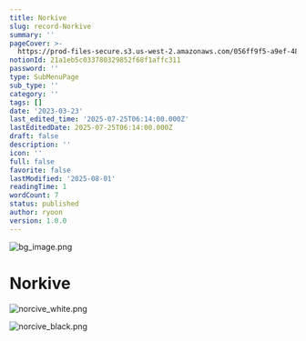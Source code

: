 ```yaml
---
title: Norkive
slug: record-Norkive
summary: ''
pageCover: >-
  https://prod-files-secure.s3.us-west-2.amazonaws.com/056ff9f5-a9ef-486f-8acb-9eef51d06a2d/55a37539-09f5-404b-b90d-d3c58374c693/bg_image.png?X-Amz-Algorithm=AWS4-HMAC-SHA256&X-Amz-Content-Sha256=UNSIGNED-PAYLOAD&X-Amz-Credential=ASIAZI2LB4666AURSNKZ%2F20250801%2Fus-west-2%2Fs3%2Faws4_request&X-Amz-Date=20250801T073147Z&X-Amz-Expires=3600&X-Amz-Security-Token=IQoJb3JpZ2luX2VjEL%2F%2F%2F%2F%2F%2F%2F%2F%2F%2F%2FwEaCXVzLXdlc3QtMiJHMEUCIDS3lMLgCRMfjgGtojH6dyVTXFEdnErxlTwW7FlSpkjnAiEAyOMaFzSdlovtsY4eoMi%2FzWyuK8x3Ujx8%2BDfOn5kA5eoqiAQI6P%2F%2F%2F%2F%2F%2F%2F%2F%2F%2FARAAGgw2Mzc0MjMxODM4MDUiDKcJSlTgbwPllxssmCrcA5ucreSIcgVyrR91muPdgFQpLexvr5rNqq8oLyIXgo%2BUIjIBti4IFPWzs%2BYAfVlT0Xrvnj7uzPrV03XVCFdAZxPF9xKEOF4Vvxzybp7676yZJvc4pC7asguGoRzk34vIxvyXlD6wcjhqn726HIoXsGOzS8i5I1HPI8Hv62MF739dqPHK0SxRt9O8VkgrPLGYAhNLEi7%2FHJEV6Ocfa3DYcwyBslZUKiXVwAWYNjL5%2BhQhtItoUoeW4NJP5d5gWpc03fEgUtJp7g7ItRGiKOmKsJ2PFOXNBtCjIGwCrItUTdulmQ%2FSgKo%2BtSe9vHgBd%2FcyykxoxTdZMydrI9b83U0MqBssrg0khnkyN0qGtC2RF7rN415HJQQCH%2BQQxzgglEIuuSF6dXRH0HW0TQ9Uzg1l6nZn6%2B45AkOPFTTaTgdZFfuj1427F8q0Opt%2BXyMrg5cEh0ZvqTmWhkL7l0n2ITbiH%2By5rI8D6BMxccoSGcCICiF574L5Nd5dNXRMuDlaTkWMli1iROvMlnBQ1Tw0ZhW35TJo0At1%2FGk22b4SLIOU%2BRe6IPcrozKINMojr%2FSMMk9RujTvrys2R3FI%2BIcat9VCmyiMbL4H5SgtMqYPyzLjzJvL7rVVWkZJ2%2FgvgsD6MOfQscQGOqUB8hRc%2FT7usJI%2FH5DethZHU8yYD7LESvKKKVwOmMS6967%2BpaskiW5pi38%2B44s8jOmJetMyhOuvZFLHtq%2FpxaBCEW9CJ6V1YX3p2O6q3gCQhTckOGCh72P2w8XfGpB1gwzDfVJ7VoKunNQeXfvblQfbG1wxA4U2jxajG8bX74PEShbrSrrvBBbsSJxCMqsTQpEFNIxdrlr9eNOG5P8bW61iVuK4bfvA&X-Amz-Signature=7b535443e572864dce5e8544b9279a0baab2b027e1f7f65fe1d407d2602e0162&X-Amz-SignedHeaders=host&x-amz-checksum-mode=ENABLED&x-id=GetObject
notionId: 21a1eb5c033780329852f68f1affc311
password: ''
type: SubMenuPage
sub_type: ''
category: ''
tags: []
date: '2023-03-23'
last_edited_time: '2025-07-25T06:14:00.000Z'
lastEditedDate: 2025-07-25T06:14:00.000Z
draft: false
description: ''
icon: ''
full: false
favorite: false
lastModified: '2025-08-01'
readingTime: 1
wordCount: 7
status: published
author: ryoon
version: 1.0.0
---
```


![bg_image.png](https://prod-files-secure.s3.us-west-2.amazonaws.com/056ff9f5-a9ef-486f-8acb-9eef51d06a2d/e2f9c584-588c-4b3b-a275-4a207a16b839/bg_image.png?X-Amz-Algorithm=AWS4-HMAC-SHA256&X-Amz-Content-Sha256=UNSIGNED-PAYLOAD&X-Amz-Credential=ASIAZI2LB466WOJUJGNU%2F20250801%2Fus-west-2%2Fs3%2Faws4_request&X-Amz-Date=20250801T073256Z&X-Amz-Expires=3600&X-Amz-Security-Token=IQoJb3JpZ2luX2VjEL%2F%2F%2F%2F%2F%2F%2F%2F%2F%2F%2FwEaCXVzLXdlc3QtMiJHMEUCIQCQ7pkSLL2mEP5jo3ODV8hpm5lAiPMD7NkBXImrEVFv7QIgMb%2BFDCV1PMXjASFFpSaX654tA%2FGzh6OnQ4nyLwyeuPsqiAQI6P%2F%2F%2F%2F%2F%2F%2F%2F%2F%2FARAAGgw2Mzc0MjMxODM4MDUiDHCmtK4UveZHYRwwiircA35z9%2BC2sf5pZdiolYeHRI00rZasx5%2BW2dhq12fs1aYwDWH4AdHLzucGanjW6gLJM0GNQEY33jBSFPa9qYUCX7mT5vTfgAFOfWQVUu8Ygshe2ZzzUs2jMMo0msNzkUV8zpvOfzjAZHsBkEGYAnhUwVB%2BwgAfARUgfPMBrCBGwKMUibneu0f0n8XoC05Tai%2FKNIE1qJQdoPQeeOhITHi98r2ZOb%2B1aZzWQ3UfKHbd998XMUT%2BbnbfoC0MKwL7cE3z4Ldv%2FwD8ae10E79fiPCEXFbJbYiclXI3lx8k1SCN%2Fq8crC4mZEQxIB7S9crms3avTgKRHxkNehS1nsFqWa%2FAxL223Rq98F8eKQrVcmuGIidzUikXsBYtYx8eRWAA3biAq77%2BGu74Qoxlpb%2FMtNzCvDrtU2Jw87YRbLRcOoCMchJ7LmcV6R5uvKkkK%2FpO6cBsv%2FXbL4cqBV7gxlnr1qwlnemLyGDdaog37R8zkRVEAl5PXnjCSVZXNPchUP2XByMa3SMvbigvoaOkeX1fes8j21wpSkkHPuL9fQ01gfs0LwS3kMxUzwLXxlZWaNxl0Ep%2BgRMzBY9SV371QpCQAxHhPuoOtB6wUVZvbyiigRaMotyFNSGfFD4rJXbBszXFMNPRscQGOqUBAnbNJJYXqxQJle2D5gQke98xfIVzsiWodmcTltXXpanKPOYVSMghbwOjLwrd96GygbNKtMWOtv8DF%2FLvr1PCM1WgiFQZDVQuACLtVGKnVpTLKTFcizWCK6adpcD%2F0RHXiF2%2FuRM8SV%2By8EPZl4tneUdnH62EuiXc3OQOHSr5JkB%2BOnb9LSJKeNmWtP6h%2B9HpM5iOWomJuuT3sy8CaQh43IxRCg5E&X-Amz-Signature=d43ae5a86843fe66251e34198490b7a4b770d5f9403a0c85a6a973f935eeb511&X-Amz-SignedHeaders=host&x-amz-checksum-mode=ENABLED&x-id=GetObject)


# Norkive


![norcive_white.png](https://prod-files-secure.s3.us-west-2.amazonaws.com/056ff9f5-a9ef-486f-8acb-9eef51d06a2d/582bea11-8dc2-4dcb-be19-021bb116d2ac/norcive_white.png?X-Amz-Algorithm=AWS4-HMAC-SHA256&X-Amz-Content-Sha256=UNSIGNED-PAYLOAD&X-Amz-Credential=ASIAZI2LB466WOJUJGNU%2F20250801%2Fus-west-2%2Fs3%2Faws4_request&X-Amz-Date=20250801T073256Z&X-Amz-Expires=3600&X-Amz-Security-Token=IQoJb3JpZ2luX2VjEL%2F%2F%2F%2F%2F%2F%2F%2F%2F%2F%2FwEaCXVzLXdlc3QtMiJHMEUCIQCQ7pkSLL2mEP5jo3ODV8hpm5lAiPMD7NkBXImrEVFv7QIgMb%2BFDCV1PMXjASFFpSaX654tA%2FGzh6OnQ4nyLwyeuPsqiAQI6P%2F%2F%2F%2F%2F%2F%2F%2F%2F%2FARAAGgw2Mzc0MjMxODM4MDUiDHCmtK4UveZHYRwwiircA35z9%2BC2sf5pZdiolYeHRI00rZasx5%2BW2dhq12fs1aYwDWH4AdHLzucGanjW6gLJM0GNQEY33jBSFPa9qYUCX7mT5vTfgAFOfWQVUu8Ygshe2ZzzUs2jMMo0msNzkUV8zpvOfzjAZHsBkEGYAnhUwVB%2BwgAfARUgfPMBrCBGwKMUibneu0f0n8XoC05Tai%2FKNIE1qJQdoPQeeOhITHi98r2ZOb%2B1aZzWQ3UfKHbd998XMUT%2BbnbfoC0MKwL7cE3z4Ldv%2FwD8ae10E79fiPCEXFbJbYiclXI3lx8k1SCN%2Fq8crC4mZEQxIB7S9crms3avTgKRHxkNehS1nsFqWa%2FAxL223Rq98F8eKQrVcmuGIidzUikXsBYtYx8eRWAA3biAq77%2BGu74Qoxlpb%2FMtNzCvDrtU2Jw87YRbLRcOoCMchJ7LmcV6R5uvKkkK%2FpO6cBsv%2FXbL4cqBV7gxlnr1qwlnemLyGDdaog37R8zkRVEAl5PXnjCSVZXNPchUP2XByMa3SMvbigvoaOkeX1fes8j21wpSkkHPuL9fQ01gfs0LwS3kMxUzwLXxlZWaNxl0Ep%2BgRMzBY9SV371QpCQAxHhPuoOtB6wUVZvbyiigRaMotyFNSGfFD4rJXbBszXFMNPRscQGOqUBAnbNJJYXqxQJle2D5gQke98xfIVzsiWodmcTltXXpanKPOYVSMghbwOjLwrd96GygbNKtMWOtv8DF%2FLvr1PCM1WgiFQZDVQuACLtVGKnVpTLKTFcizWCK6adpcD%2F0RHXiF2%2FuRM8SV%2By8EPZl4tneUdnH62EuiXc3OQOHSr5JkB%2BOnb9LSJKeNmWtP6h%2B9HpM5iOWomJuuT3sy8CaQh43IxRCg5E&X-Amz-Signature=70d849cee14a1cfd383fc938ad6a4a69fd7fcc0490f20ac91440b0c76228f08e&X-Amz-SignedHeaders=host&x-amz-checksum-mode=ENABLED&x-id=GetObject)


![norcive_black.png](https://prod-files-secure.s3.us-west-2.amazonaws.com/056ff9f5-a9ef-486f-8acb-9eef51d06a2d/696c16d7-1c34-4325-ba04-b805d4e069cf/norcive_black.png?X-Amz-Algorithm=AWS4-HMAC-SHA256&X-Amz-Content-Sha256=UNSIGNED-PAYLOAD&X-Amz-Credential=ASIAZI2LB466WOJUJGNU%2F20250801%2Fus-west-2%2Fs3%2Faws4_request&X-Amz-Date=20250801T073256Z&X-Amz-Expires=3600&X-Amz-Security-Token=IQoJb3JpZ2luX2VjEL%2F%2F%2F%2F%2F%2F%2F%2F%2F%2F%2FwEaCXVzLXdlc3QtMiJHMEUCIQCQ7pkSLL2mEP5jo3ODV8hpm5lAiPMD7NkBXImrEVFv7QIgMb%2BFDCV1PMXjASFFpSaX654tA%2FGzh6OnQ4nyLwyeuPsqiAQI6P%2F%2F%2F%2F%2F%2F%2F%2F%2F%2FARAAGgw2Mzc0MjMxODM4MDUiDHCmtK4UveZHYRwwiircA35z9%2BC2sf5pZdiolYeHRI00rZasx5%2BW2dhq12fs1aYwDWH4AdHLzucGanjW6gLJM0GNQEY33jBSFPa9qYUCX7mT5vTfgAFOfWQVUu8Ygshe2ZzzUs2jMMo0msNzkUV8zpvOfzjAZHsBkEGYAnhUwVB%2BwgAfARUgfPMBrCBGwKMUibneu0f0n8XoC05Tai%2FKNIE1qJQdoPQeeOhITHi98r2ZOb%2B1aZzWQ3UfKHbd998XMUT%2BbnbfoC0MKwL7cE3z4Ldv%2FwD8ae10E79fiPCEXFbJbYiclXI3lx8k1SCN%2Fq8crC4mZEQxIB7S9crms3avTgKRHxkNehS1nsFqWa%2FAxL223Rq98F8eKQrVcmuGIidzUikXsBYtYx8eRWAA3biAq77%2BGu74Qoxlpb%2FMtNzCvDrtU2Jw87YRbLRcOoCMchJ7LmcV6R5uvKkkK%2FpO6cBsv%2FXbL4cqBV7gxlnr1qwlnemLyGDdaog37R8zkRVEAl5PXnjCSVZXNPchUP2XByMa3SMvbigvoaOkeX1fes8j21wpSkkHPuL9fQ01gfs0LwS3kMxUzwLXxlZWaNxl0Ep%2BgRMzBY9SV371QpCQAxHhPuoOtB6wUVZvbyiigRaMotyFNSGfFD4rJXbBszXFMNPRscQGOqUBAnbNJJYXqxQJle2D5gQke98xfIVzsiWodmcTltXXpanKPOYVSMghbwOjLwrd96GygbNKtMWOtv8DF%2FLvr1PCM1WgiFQZDVQuACLtVGKnVpTLKTFcizWCK6adpcD%2F0RHXiF2%2FuRM8SV%2By8EPZl4tneUdnH62EuiXc3OQOHSr5JkB%2BOnb9LSJKeNmWtP6h%2B9HpM5iOWomJuuT3sy8CaQh43IxRCg5E&X-Amz-Signature=de1ce60c678b88cbce6423bea7e1b9ca0666e06c2ae176b20a4abe788611d742&X-Amz-SignedHeaders=host&x-amz-checksum-mode=ENABLED&x-id=GetObject)

